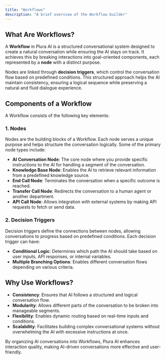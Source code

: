 ```yaml
---
title: "Workflows"
description: "A brief overview of the Workflow builder"
---
```


## What Are Workflows?

A **Workflow** in Plura AI is a structured conversational system designed to create a natural conversation while ensuring the AI stays on track. It achieves this by breaking interactions into goal-oriented components, each represented by a **node** with a distinct purpose.

Nodes are linked through **decision triggers**, which control the conversation flow based on predefined conditions. This structured approach helps the AI maintain consistency, ensuring a logical sequence while preserving a natural and fluid dialogue experience.

## Components of a Workflow

A Workflow consists of the following key elements:

### 1. **Nodes**

Nodes are the building blocks of a Workflow. Each node serves a unique purpose and helps structure the conversation logically. Some of the primary node types include:

- **AI Conversation Node**: The core node where you provide specific instructions to the AI for handling a segment of the conversation.
- **Knowledge Base Node**: Enables the AI to retrieve relevant information from a predefined knowledge source.
- **End Call Node**: Terminates the conversation when a specific outcome is reached.
- **Transfer Call Node**: Redirects the conversation to a human agent or another department.
- **API Call Node**: Allows integration with external systems by making API requests to fetch or send data.

### 2. **Decision Triggers**

Decision triggers define the connections between nodes, allowing conversations to progress based on predefined conditions. Each decision trigger can have:

- **Conditional Logic**: Determines which path the AI should take based on user inputs, API responses, or internal variables.
- **Multiple Branching Options**: Enables different conversation flows depending on various criteria.

## Why Use Workflows?

- **Consistency**: Ensures that AI follows a structured and logical conversation flow.
- **Modularity**: Allows different parts of the conversation to be broken into manageable segments.
- **Flexibility**: Enables dynamic routing based on real-time inputs and conditions.
- **Scalability**: Facilitates building complex conversational systems without overwhelming the AI with excessive instructions at once.

By organizing AI conversations into Workflows, Plura AI enhances interaction quality, making AI-driven conversations more effective and user-friendly.